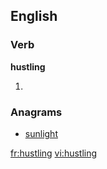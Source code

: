 ==English==

===Verb===
'''hustling'''

# {{present participle of|hustle}}

===Anagrams===
* [[sunlight#English|sunlight]]

[[fr:hustling]]
[[vi:hustling]]